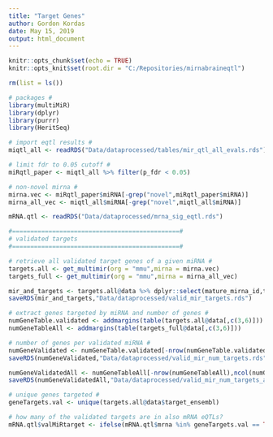 ---
title: "Target Genes"
author: Gordon Kordas
date: May 15, 2019
output: html_document
---


```{r setup, include=FALSE}
knitr::opts_chunk$set(echo = TRUE)
knitr::opts_knit$set(root.dir = "C:/Repositories/mirnabraineqtl")

rm(list = ls())

# packages #
library(multiMiR)
library(dplyr)
library(purrr)
library(HeritSeq)
```

```{r, import miRNAs}
# import eqtl results #
miqtl_all <- readRDS("Data/dataprocessed/tables/mir_qtl_all_evals.rds")

# limit fdr to 0.05 cutoff #
miRqtl_paper <- miqtl_all %>% filter(p_fdr < 0.05)

# non-novel mirna #
mirna.vec <- miRqtl_paper$miRNA[-grep("novel",miRqtl_paper$miRNA)]
mirna_all_vec <- miqtl_all$miRNA[-grep("novel",miqtl_all$miRNA)]
```

```{r, import mRNA}
mRNA.qtl <- readRDS("Data/dataprocessed/mrna_sig_eqtl.rds")
```

```{r, obtain miRNA gene targets}
#==============================================#
# validated targets 
#==============================================#

# retrieve all validated target genes of a given miRNA #
targets.all <- get_multimir(org = "mmu",mirna = mirna.vec)
targets_full <- get_multimir(org = "mmu",mirna = mirna_all_vec)

mir_and_targets <- targets.all@data %>% dplyr::select(mature_mirna_id,target_symbol,target_ensembl) %>% distinct()
saveRDS(mir_and_targets,"Data/dataprocessed/valid_mir_targets.rds")

# extract genes targeted by miRNA and number of genes #
numGeneTable.validated <- addmargins(table(targets.all@data[,c(3,6)]))
numGeneTableAll <- addmargins(table(targets_full@data[,c(3,6)]))

# number of genes per validated miRNA #
numGeneValidated <- numGeneTable.validated[-nrow(numGeneTable.validated),ncol(numGeneTable.validated)]
saveRDS(numGeneValidated,"Data/dataprocessed/valid_mir_num_targets.rds")

numGeneValidatedAll <- numGeneTableAll[-nrow(numGeneTableAll),ncol(numGeneTableAll)]
saveRDS(numGeneValidatedAll,"Data/dataprocessed/valid_mir_num_targets_all.rds")

# unique genes targeted #
geneTargets.val <- unique(targets.all@data$target_ensembl)

# how many of the validated targets are in also mRNA eQTLs?
mRNA.qtl$valMiRtarget <- ifelse(mRNA.qtl$mrna %in% geneTargets.val == TRUE, 1, 0)
```
